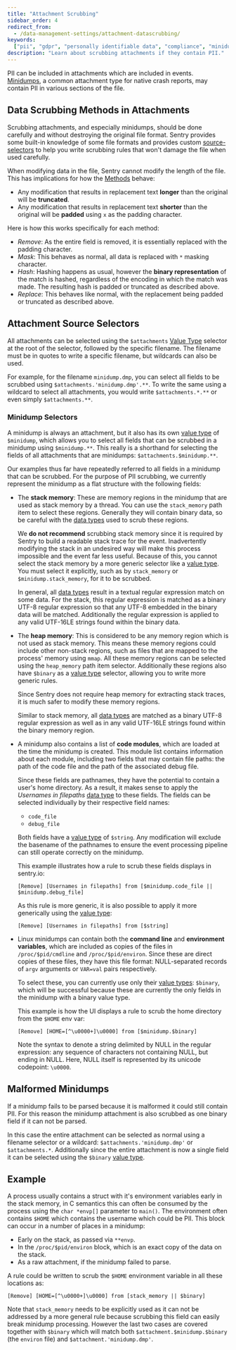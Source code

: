 ```yaml
---
title: "Attachment Scrubbing"
sidebar_order: 4
redirect_from:
  - /data-management-settings/attachment-datascrubbing/
keywords:
  ["pii", "gdpr", "personally identifiable data", "compliance", "minidump"]
description: "Learn about scrubbing attachments if they contain PII."
---
```


PII can be included in attachments which are included in events.
[Minidumps](/platforms/native/guides/minidumps), a common attachment type for native crash reports, may contain PII in various sections of the file.

## Data Scrubbing Methods in Attachments

Scrubbing attachments, and especially minidumps, should be done carefully and without destroying the original file format.
Sentry provides some built-in knowledge of some file formats and provides custom [source-selectors](#attachment-source-selectors) to help you write scrubbing rules that won't damage the file when used carefully.

When modifying data in the file, Sentry cannot modify the length of the file. This has implications for how the [Methods](../advanced-datascrubbing/#methods) behave:

- Any modification that results in replacement text **longer** than the original will be **truncated**.
- Any modification that results in replacement text **shorter** than the original will be **padded** using `x` as the padding character.

Here is how this works specifically for each method:

- _Remove_: As the entire field is removed, it is essentially replaced with the padding character.
- _Mask_: This behaves as normal, all data is replaced with `*` masking character.
- _Hash_: Hashing happens as usual, however the **binary representation** of the match is hashed, regardless of the encoding in which the match was made. The resulting hash is padded or truncated as described above.
- _Replace_: This behaves like normal, with the replacement being padded or truncated as described above.

## Attachment Source Selectors

All attachments can be selected using the `$attachments` [Value Type](../advanced-datascrubbing/#value-types) selector at the root of the selector, followed by the specific filename.
The filename must be in quotes to write a specific filename, but wildcards can also be used.

For example, for the filename `minidump.dmp`, you can select all fields to be scrubbed using `$attachments.'minidump.dmp'.**`.
To write the same using a wildcard to select all attachments, you would write `$attachments.*.**` or even simply `$attachments.**`.

### Minidump Selectors

A minidump is always an attachment, but it also has its own [value type](../advanced-datascrubbing/#value-types) of `$minidump`, which allows you to select all fields that can be scrubbed in a minidump using `$minidump.**`.
This really is a shorthand for selecting the fields of all attachments that are minidumps: `$attachments.$minidump.**`.

Our examples thus far have repeatedly referred to all fields in a minidump that can be scrubbed.
For the purpose of PII scrubbing, we currently represent the minidump as a flat structure with the following fields:

- The **stack memory**: These are memory regions in the minidump that are used as stack memory by a thread.
  You can use the `stack_memory` path item to select these regions.
  Generally they will contain binary data, so be careful with the [data types](../advanced-datascrubbing/#data-types) used to scrub these regions.

  We **do not recommend** scrubbing stack memory since it is required by Sentry to build a readable stack trace for the event.
  Inadvertently modifying the stack in an undesired way will make this process impossible and the event far less useful.
  Because of this, you cannot select the stack memory by a more generic selector like a [value type](../advanced-datascrubbing/#value-types).
  You must select it explicitly, such as by `stack_memory` or `$minidump.stack_memory`, for it to be scrubbed.

  In general, all [data types](../advanced-datascrubbing/#data-types) result in a textual regular expression match on some data.
  For the stack, this regular expression is matched as a binary UTF-8 regular expression so that any UTF-8 embedded in the binary data will be matched.
  Additionally the regular expression is applied to any valid UTF-16LE strings found within the binary data.

- The **heap memory**: This is considered to be any memory region which is not used as stack memory.
  This means these memory regions could include other non-stack regions, such as files that are mapped to the process' memory using `mmap`.
  All these memory regions can be selected using the `heap_memory` path item selector.
  Additionally these regions also have `$binary` as a [value type](../advanced-datascrubbing/#value-types) selector, allowing you to write more generic rules.

  Since Sentry does not require heap memory for extracting stack traces, it is much safer to modify these memory regions.

  Similar to stack memory, all [data types](../advanced-datascrubbing/#data-types) are matched as a binary UTF-8 regular expression as well as in any valid UTF-16LE strings found within the binary memory region.

- A minidump also contains a list of **code modules**, which are loaded at the time the minidump is created.
  This module list contains information about each module, including two fields that may contain file paths: the path of the code file and the path of the associated debug file.

  Since these fields are pathnames, they have the potential to contain a user's home directory.
  As a result, it makes sense to apply the _Usernames in filepaths_ [data type](../advanced-datascrubbing/#data-types) to these fields.
  The fields can be selected individually by their respective field names:

  - `code_file`
  - `debug_file`

  Both fields have a [value type](../advanced-datascrubbing/#value-types) of `$string`. Any modification will exclude the basename of the pathnames to ensure the event processing pipeline can still operate correctly on the minidump.

  This example illustrates how a rule to scrub these fields displays in sentry.io:

  ```
  [Remove] [Usernames in filepaths] from [$minidump.code_file || $minidump.debug_file]
  ```

  As this rule is more generic, it is also possible to apply it more generically using the [value type](../advanced-datascrubbing/#value-types):

  ```
  [Remove] [Usernames in filepaths] from [$string]
  ```

- Linux minidumps can contain both the **command line** and **environment variables**, which are included as copies of the files in `/proc/$pid/cmdline` and `/proc/$pid/environ`. Since these are direct copies of these files, they have this file format: NULL-separated records of `argv` arguments or `VAR=val` pairs respectively.

  To select these, you can currently use only their [value types](../advanced-datascrubbing/#value-types): `$binary`, which will be successful because these are currently the only fields in the minidump with a binary value type.

  This example is how the UI displays a rule to scrub the home directory from the `$HOME` env var:

  ```
  [Remove] [HOME=[^\u0000+]\u0000] from [$minidump.$binary]
  ```

  Note the syntax to denote a string delimited by NULL in the regular expression: any sequence of characters not containing NULL, but ending in NULL. Here, NULL itself is represented by its unicode codepoint: `\u0000`.

## Malformed Minidumps

If a minidump fails to be parsed because it is malformed it could still contain PII.
For this reason the minidump attachment is also scrubbed as one binary field if it can not be parsed.

In this case the entire attachment can be selected as normal using a filename selector or a wildcard: `$attachments.'minidump.dmp'` or `$attachments.*`.
Additionally since the entire attachment is now a single field it can be selected using the `$binary` [value type](../advanced-datascrubbing/#value-types).

## Example

A process usually contains a struct with it's environment variables early in the stack memory, in C semantics this can often be consumed by the process using the `char *envp[]` parameter to `main()`.
The environment often contains `$HOME` which contains the username which could be PII.
This block can occur in a number of places in a minidump:

- Early on the stack, as passed via `**envp`.
- In the `/proc/$pid/environ` block, which is an exact copy of the data on the stack.
- As a raw attachment, if the minidump failed to parse.

A rule could be written to scrub the `$HOME` environment variable in all these locations as:

```
[Remove] [HOME=[^\u0000+]\u0000] from [stack_memory || $binary]
```

Note that `stack_memory` needs to be explicitly used as it can not be addressed by a more general rule because scrubbing this field can easily break minidump processing.
However the last two cases are covered together with `$binary` which will match both `$attachment.$minidump.$binary` (the `environ` file) and `$attachment.'minidump.dmp'`.

